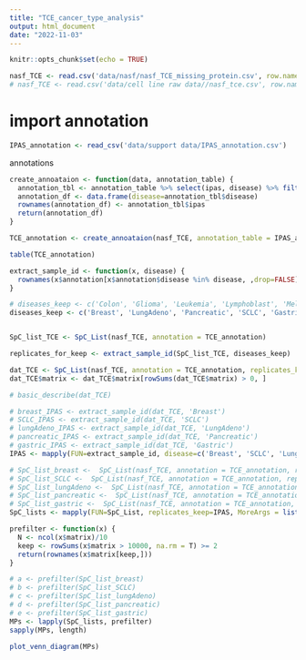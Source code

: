```yaml
---
title: "TCE_cancer_type_analysis"
output: html_document
date: "2022-11-03"
---
```


```r
knitr::opts_chunk$set(echo = TRUE)
```


```r
nasf_TCE <- read.csv('data/nasf/nasf_TCE_missing_protein.csv', row.names = 1)
# nasf_TCE <- read.csv('data/cell line raw data//nasf_tce.csv', row.names = 1)
```

# import annotation
```r
IPAS_annotation <- read_csv('data/support data/IPAS_annotation.csv')
```

annotations
```r
create_annoataion <- function(data, annotation_table) {
  annotation_tbl <- annotation_table %>% select(ipas, disease) %>% filter(ipas %in% colnames(data))
  annotation_df <- data.frame(disease=annotation_tbl$disease)
  rownames(annotation_df) <- annotation_tbl$ipas
  return(annotation_df)
}

TCE_annotation <- create_annoataion(nasf_TCE, annotation_table = IPAS_annotation)
```


```r
table(TCE_annotation)
```

```r
extract_sample_id <- function(x, disease) {
  rownames(x$annotation[x$annotation$disease %in% disease, ,drop=FALSE])
}

# diseases_keep <- c('Colon', 'Glioma', 'Leukemia', 'Lymphoblast', 'Melanoma', 'Neuroblastoma', 'Prostate', 'Ovarian')
diseases_keep <- c('Breast', 'LungAdeno', 'Pancreatic', 'SCLC', 'Gastric')


SpC_list_TCE <- SpC_List(nasf_TCE, annotation = TCE_annotation)

replicates_for_keep <- extract_sample_id(SpC_list_TCE, diseases_keep)
```

```r
dat_TCE <- SpC_List(nasf_TCE, annotation = TCE_annotation, replicates_keep = replicates_for_keep)
dat_TCE$matrix <- dat_TCE$matrix[rowSums(dat_TCE$matrix) > 0, ]
```

```r
# basic_describe(dat_TCE)
```

```r
# breast_IPAS <- extract_sample_id(dat_TCE, 'Breast')
# SCLC_IPAS <- extract_sample_id(dat_TCE, 'SCLC')
# lungAdeno_IPAS <- extract_sample_id(dat_TCE, 'LungAdeno')
# pancreatic_IPAS <- extract_sample_id(dat_TCE, 'Pancreatic')
# gastric_IPAS <- extract_sample_id(dat_TCE, 'Gastric')
IPAS <- mapply(FUN=extract_sample_id, disease=c('Breast', 'SCLC', 'LungAdeno', 'Pancreatic', 'Gastric'), MoreArgs = list(x=dat_TCE))

# SpC_list_breast <-  SpC_List(nasf_TCE, annotation = TCE_annotation, replicates_keep = breast_IPAS)
# SpC_list_SCLC <-  SpC_List(nasf_TCE, annotation = TCE_annotation, replicates_keep = SCLC_IPAS)
# SpC_list_lungAdeno <-  SpC_List(nasf_TCE, annotation = TCE_annotation, replicates_keep = lungAdeno_IPAS)
# SpC_list_pancreatic <-  SpC_List(nasf_TCE, annotation = TCE_annotation, replicates_keep = pancreatic_IPAS)
# SpC_list_gastric <-  SpC_List(nasf_TCE, annotation = TCE_annotation, replicates_keep = gastric_IPAS)
SpC_lists <- mapply(FUN=SpC_List, replicates_keep=IPAS, MoreArgs = list(df=nasf_TCE, annotation=TCE_annotation), SIMPLIFY = FALSE)

```

```r
prefilter <- function(x) {
  N <- ncol(x$matrix)/10
  keep <- rowSums(x$matrix > 10000, na.rm = T) >= 2
  return(rownames(x$matrix[keep,]))
}

```



```r
# a <- prefilter(SpC_list_breast)
# b <- prefilter(SpC_list_SCLC)
# c <- prefilter(SpC_list_lungAdeno)
# d <- prefilter(SpC_list_pancreatic)
# e <- prefilter(SpC_list_gastric)
MPs <- lapply(SpC_lists, prefilter)
sapply(MPs, length)

```


```r
plot_venn_diagram(MPs)
```

